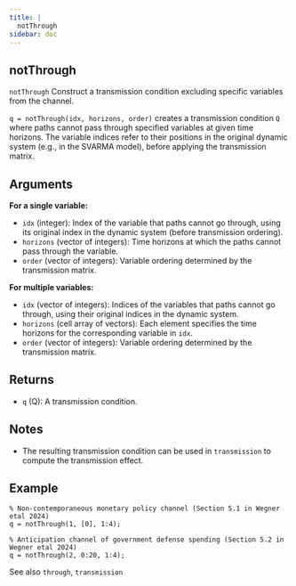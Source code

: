 ```yaml
--- 
title: | 
  notThrough
sidebar: doc
---
```


::: {.doc-box}
::: {.callout-warning appearance="simple" icon="false" collapse="true"}    
# notThrough


`notThrough` Construct a transmission condition excluding specific variables from the channel.

`q = notThrough(idx, horizons, order)` creates a transmission condition `Q`
where paths cannot pass through specified variables at given time horizons.
The variable indices refer to their positions in the original dynamic system
(e.g., in the SVARMA model), before applying the transmission matrix.

## Arguments

**For a single variable:**

- `idx` (integer): Index of the variable that paths cannot go through,
using its original index in the dynamic system (before transmission ordering).
- `horizons` (vector of integers): Time horizons at which the paths cannot
pass through the variable.
- `order` (vector of integers): Variable ordering determined by the
transmission matrix.

**For multiple variables:**

- `idx` (vector of integers): Indices of the variables that paths cannot
go through, using their original indices in the dynamic system.
- `horizons` (cell array of vectors): Each element specifies the time
horizons for the corresponding variable in `idx`.
- `order` (vector of integers): Variable ordering determined by the
transmission matrix.

## Returns
- `q` (Q): A transmission condition.

## Notes
- The resulting transmission condition can be used in `transmission` to
compute the transmission effect.

## Example
```.matlab
% Non-contemporaneous monetary policy channel (Section 5.1 in Wegner etal 2024)
q = notThrough(1, [0], 1:4);

% Anticipation channel of government defense spending (Section 5.2 in Wegner etal 2024)
q = notThrough(2, 0:20, 1:4);
```

See also `through`, `transmission`
:::
:::


    